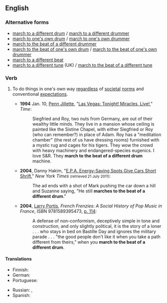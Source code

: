 ==English==

===Alternative forms===
* [[march to a different drum]] / [[march to a different drummer]]
* [[march to one's own drum]] / [[march to one's own drummer]]
* [[march to the beat of a different drummer]]
* [[march to the beat of one's own drum]] / [[march to the beat of one's own drummer]]
* [[march to a different beat]]
* [[march to a different tune]] (UK) / [[march to the beat of a different tune]]

===Verb===
{{head|en|verb|head=[[march]] [[to]] [[the]] [[beat]] [[of]] [[a]] [[different]] [[drum]]}}

# {{context|idiomatic|lang=en}} To do things in one's own way [[regardless]] of [[societal]] [[norm]]s and conventional [[expectation]]s.
#* '''1994''' Jan. 10, [[w:Penn Jillette|Penn Jillette]], "[http://www.time.com/time/magazine/article/0,9171,979954,00.html Las Vegas: Tonight! Miracles, Live!]," ''Time'':
#*: Siegfried and Roy, two nuts from Germany, are out of their wealthy little minds. They live in a mansion whose ceiling is painted like the Sistine Chapel, with either Siegfried or Roy (who can remember?) in place of Adam. Roy has a "meditation chamber" (the rest of us have dressing rooms) furnished with a mystic rug and cages for his tigers. They wow the crowd with heavy machinery and endangered-species eugenics. I love S&R. They '''march to the beat of a different drum''' machine.
#* '''2004''', Danny Hakim, "[http://www.nytimes.com/2004/06/25/business/media/25adco.html/ E.P.A. Energy-Saving Spots Give Cars Short Shrift]," ''New York Times'' <small>(retrieved 21 July 2011)</small>:
#*: The ad ends with a shot of Mark pushing the car down a hill and Suzanne saying, "He still '''marches to the beat of a different drum'''."
#* '''2004''', [[w:Larry Portis|Larry Portis]], ''French Frenzies: A Social History of Pop Music in France'', ISBN 9781589395473, [http://books.google.ca/books?id=QNi4KH0yYYgC&q=%22you%20march%20to%20the%20beat%22&f=false#v=snippet&q=%22you%20march%20to%20the%20beat%22&f=false p. 114]:
#*: A defense of non-conformism, deceptively simple in tone and construction, and only slightly political, it is the story of a loner . . . who stays in bed on Bastille Day and ignores the military parade . . . "the good people don't like it when you take a path different from theirs," when you '''march to the beat of a different drum'''.

====Translations====
{{trans-top|to do things unconventionally}}
* Finnish: {{t-|fi|kulkea omia polkujaan}}
* German: {{t-|de|aus der Reihe tanzen}}
* Portuguese: {{t-SOP|pt|[[fazer]] [[as]] [[coisas]] [[do]] [[seu]] [[jeito]]}}
{{trans-mid}}
* Russian: {{t|ru|идти своим путём|tr=idtí svoím putjóm|sc=Cyrl}}, {{t|ru|идти не в ногу с другими|tr=idtí  ne v nógu s drugími|sc=Cyrl}}
* Spanish: {{t-|es|marchar al ritmo de un diferente tambor}}
{{trans-bottom}}